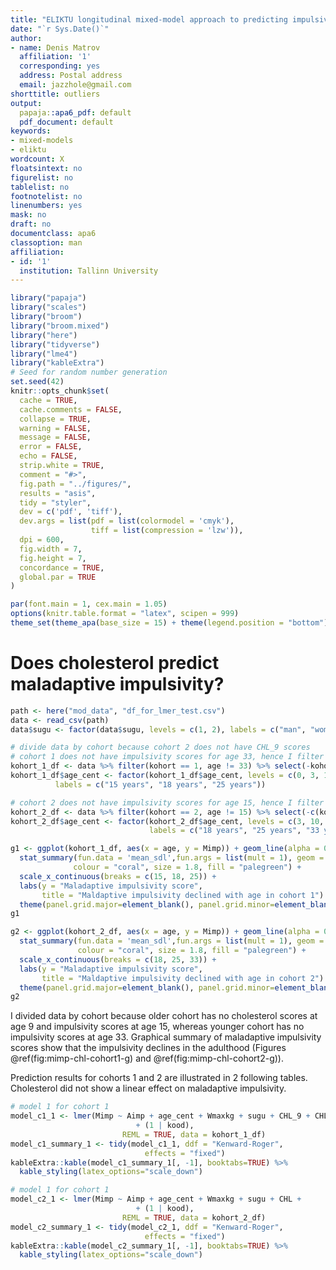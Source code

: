 ```yaml
---
title: "ELIKTU longitudinal mixed-model approach to predicting impulsivity"
date: "`r Sys.Date()`"
author:
- name: Denis Matrov
  affiliation: '1'
  corresponding: yes
  address: Postal address
  email: jazzhole@gmail.com
shorttitle: outliers
output:
  papaja::apa6_pdf: default
  pdf_document: default
keywords:
- mixed-models
- eliktu
wordcount: X
floatsintext: no
figurelist: no
tablelist: no
footnotelist: no
linenumbers: yes
mask: no
draft: no
documentclass: apa6
classoption: man
affiliation:
- id: '1'
  institution: Tallinn University
---
```


```r
library("papaja")
library("scales")
library("broom")
library("broom.mixed")
library("here")
library("tidyverse")
library("lme4")
library("kableExtra")
# Seed for random number generation
set.seed(42)
knitr::opts_chunk$set(
  cache = TRUE,
  cache.comments = FALSE,
  collapse = TRUE,
  warning = FALSE,
  message = FALSE,
  error = FALSE,
  echo = FALSE,
  strip.white = TRUE,
  comment = "#>",
  fig.path = "../figures/",
  results = "asis",
  tidy = "styler",
  dev = c('pdf', 'tiff'),
  dev.args = list(pdf = list(colormodel = 'cmyk'), 
                  tiff = list(compression = 'lzw')),
  dpi = 600,
  fig.width = 7,
  fig.height = 7,
  concordance = TRUE,
  global.par = TRUE
)

par(font.main = 1, cex.main = 1.05)
options(knitr.table.format = "latex", scipen = 999)
theme_set(theme_apa(base_size = 15) + theme(legend.position = "bottom"))
```

# Does cholesterol predict maladaptive impulsivity?

```r
path <- here("mod_data", "df_for_lmer_test.csv")
data <- read_csv(path)
data$sugu <- factor(data$sugu, levels = c(1, 2), labels = c("man", "woman"))

# divide data by cohort because cohort 2 does not have CHL_9 scores
# cohort 1 does not have impulsivity scores for age 33, hence I filter data for this age out
kohort_1_df <- data %>% filter(kohort == 1, age != 33) %>% select(-kohort)
kohort_1_df$age_cent <- factor(kohort_1_df$age_cent, levels = c(0, 3, 10),
          labels = c("15 years", "18 years", "25 years"))

# cohort 2 does not have impulsivity scores for age 15, hence I filter data for this age out
kohort_2_df <- data %>% filter(kohort == 2, age != 15) %>% select(-c(kohort, CHL_9))
kohort_2_df$age_cent <- factor(kohort_2_df$age_cent, levels = c(3, 10, 18),
                               labels = c("18 years", "25 years", "33 years"))

```

```r
g1 <- ggplot(kohort_1_df, aes(x = age, y = Mimp)) + geom_line(alpha = 0.1, aes(group = kood)) +
  stat_summary(fun.data = 'mean_sdl',fun.args = list(mult = 1), geom = 'smooth', se = TRUE,
              colour = "coral", size = 1.8, fill = "palegreen") + 
  scale_x_continuous(breaks = c(15, 18, 25)) +
  labs(y = "Maladaptive impulsivity score",
       title = "Maldaptive impulsivity declined with age in cohort 1") +
  theme(panel.grid.major=element_blank(), panel.grid.minor=element_blank())
g1
```

```r
g2 <- ggplot(kohort_2_df, aes(x = age, y = Mimp)) + geom_line(alpha = 0.1, aes(group = kood)) +
  stat_summary(fun.data = 'mean_sdl',fun.args = list(mult = 1), geom = 'smooth', se = TRUE,
               colour = "coral", size = 1.8, fill = "palegreen") +
  scale_x_continuous(breaks = c(18, 25, 33)) +
  labs(y = "Maladaptive impulsivity score",
       title = "Maldaptive impulsivity declined with age in cohort 2") +
  theme(panel.grid.major=element_blank(), panel.grid.minor=element_blank())
g2
```

I divided data by cohort because older cohort has no cholesterol scores at age 9 and impulsivity scores at age 15, whereas younger cohort has no impulsivity scores at age 33. Graphical summary of maladaptive impulsivity scores show that the impulsivity declines in the adulthood (Figures \@ref(fig:mimp-chl-cohort1-g) and \@ref(fig:mimp-chl-cohort2-g)). 

Prediction results for cohorts 1 and 2 are illustrated in 2 following tables. Cholesterol did not show a linear effect on maladaptive impulsivity.

```r
# model 1 for cohort 1
model_c1_1 <- lmer(Mimp ~ Aimp + age_cent + Wmaxkg + sugu + CHL_9 + CHL +
                            + (1 | kood),
                         REML = TRUE, data = kohort_1_df)
model_c1_summary_1 <- tidy(model_c1_1, ddf = "Kenward-Roger",
                              effects = "fixed")
kableExtra::kable(model_c1_summary_1[, -1], booktabs=TRUE) %>% 
  kable_styling(latex_options="scale_down")
```

```r
# model 1 for cohort 1
model_c2_1 <- lmer(Mimp ~ Aimp + age_cent + Wmaxkg + sugu + CHL +
                            + (1 | kood),
                         REML = TRUE, data = kohort_2_df)
model_c2_summary_1 <- tidy(model_c2_1, ddf = "Kenward-Roger",
                              effects = "fixed")
kableExtra::kable(model_c2_summary_1[, -1], booktabs=TRUE) %>% 
  kable_styling(latex_options="scale_down")
```
